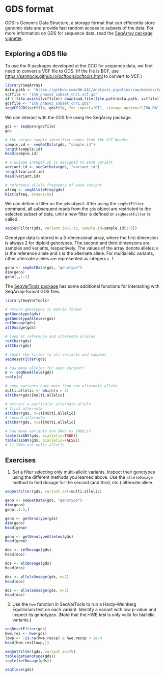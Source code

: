 # GDS format

GDS is Genomic Data Structure, a storage format that can efficiently store genomic data and provide fast random access to subsets of the data. For more information on GDS for sequence data, read the [SeqArray package vignette](https://github.com/zhengxwen/SeqArray/blob/master/vignettes/SeqArrayTutorial.Rmd).

## Exploring a GDS file

To use the R packages developed at the DCC for sequence data, we first need to convert a VCF file to GDS. (If the file is BCF, use [https://samtools.github.io/bcftools/bcftools.html](bcftools) to convert to VCF.)

```r
library(SeqArray)
data.path <- "https://github.com/UW-GAC/analysis_pipeline/raw/master/testdata"
vcffile <- "1KG_phase3_subset_chr1.vcf.gz"
if (!file.exists(vcffile)) download.file(file.path(data.path, vcffile), vcffile)
gdsfile <- "1KG_phase3_subset_chr1.gds"
seqVCF2GDS(vcffile, gdsfile, fmt.import="GT", storage.option="LZMA_RA", verbose=FALSE)
```

We can interact with the GDS file using the SeqArray package.

```r
gds <- seqOpen(gdsfile)
gds

# the unique sample identifier comes from the VCF header
sample.id <- seqGetData(gds, "sample.id")
length(sample.id)
head(sample.id)

# a unique integer ID is assigned to each variant
variant.id <- seqGetData(gds, "variant.id")
length(variant.id)
head(variant.id)

# reference allele frequency of each variant
afreq <- seqAlleleFreq(gds)
hist(afreq, breaks=50)
```

We can define a filter on the `gds` object. After using the `seqSetFilter` command, all subsequent reads from the `gds` object are restricted to the selected subset of data, until a new filter is defined or `seqResetFilter` is called.

```r
seqSetFilter(gds, variant.id=1:10, sample.id=sample.id[1:5])
```

Genotype data is stored in a 3-dimensional array, where the first dimension is always 2 for diploid genotypes. The second and third dimensions are samples and variants, respectively. The values of the array denote alleles: `0` is the reference allele and `1` is the alternate allele. For multiallelic variants, other alternate alleles are represented as integers `> 1`.

```r
geno <- seqGetData(gds, "genotype")
dim(geno)
geno[,,1:2]
```

The [SeqVarTools package](http://bioconductor.org/packages/SeqVarTools) has some additional functions for interacting with SeqArray-format GDS files.

```r
library(SeqVarTools)

# return genotypes in matrix format
getGenotype(gds)
getGenotypeAlleles(gds)
refDosage(gds)
altDosage(gds)

# look at reference and alternate alleles
refChar(gds)
altChar(gds)

# reset the filter to all variants and samples
seqResetFilter(gds)

# how many alleles for each variant?
n <- seqNumAllele(gds)
table(n)

# some variants have more than one alternate allele
multi.allelic <- which(n > 2)
altChar(gds)[multi.allelic]

# extract a particular alternate allele
# first alternate
altChar(gds, n=1)[multi.allelic]
# second alternate
altChar(gds, n=2)[multi.allelic]

# how many variants are SNVs vs INDELs?
table(isSNV(gds, biallelic=TRUE))
table(isSNV(gds, biallelic=FALSE))
# 11 SNVs are multi-allelic
```

## Exercises 

1. Set a filter selecting only multi-allelic variants. Inspect their genotypes using the different methods you learned above. Use the `alleleDosage` method to find dosage for the second (and third, etc.) alternate allele.

```r
seqSetFilter(gds, variant.sel=multi.allelic)

geno <- seqGetData(gds, "genotype")
dim(geno)
geno[,1:5,]

geno <- getGenotype(gds)
dim(geno)
head(geno)

geno <- getGenotypeAlleles(gds)
head(geno)

dos <- refDosage(gds)
head(dos)

dos <- altDosage(gds)
head(dos)

dos <- alleleDosage(gds, n=2)
head(dos)

dos <- alleleDosage(gds, n=3)
head(dos)
```

2. Use the `hwe` function in SeqVarTools to run a Hardy-Weinberg Equilibrium test on each variant. Identify a variant with low p-value and inspect its genotypes. (Note that the HWE test is only valid for biallelic variants.)

```r
seqResetFilter(gds)
hwe.res <- hwe(gds)
lowp <- !is.na(hwe.res$p) & hwe.res$p < 1e-4
head(hwe.res[lowp,])

seqSetFilter(gds, variant.id=75)
table(getGenotype(gds))
table(refDosage(gds))
```

```r
seqClose(gds)
```
